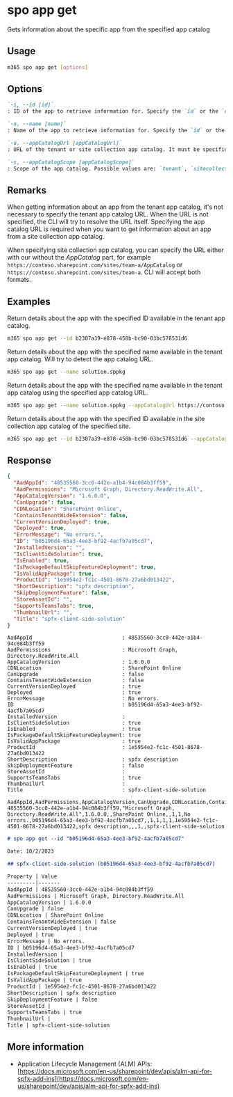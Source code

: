 
# spo app get

Gets information about the specific app from the specified app catalog

## Usage

```sh
m365 spo app get [options]
```

## Options

```md definition-list
`-i, --id [id]`
: ID of the app to retrieve information for. Specify the `id` or the `name` but not both.

`-n, --name [name]`
: Name of the app to retrieve information for. Specify the `id` or the `name` but not both.

`-u, --appCatalogUrl [appCatalogUrl]`
: URL of the tenant or site collection app catalog. It must be specified when the scope is `sitecollection`.

`-s, --appCatalogScope [appCatalogScope]`
: Scope of the app catalog. Possible values are: `tenant`, `sitecollection`. Default `tenant`.
```

<Global />

## Remarks

When getting information about an app from the tenant app catalog, it's not necessary to specify the tenant app catalog URL. When the URL is not specified, the CLI will try to resolve the URL itself. Specifying the app catalog URL is required when you want to get information about an app from a site collection app catalog.

When specifying site collection app catalog, you can specify the URL either with our without the _AppCatalog_ part, for example `https://contoso.sharepoint.com/sites/team-a/AppCatalog` or `https://contoso.sharepoint.com/sites/team-a`. CLI will accept both formats.

## Examples

Return details about the app with the specified ID available in the tenant app catalog.

```sh
m365 spo app get --id b2307a39-e878-458b-bc90-03bc578531d6
```

Return details about the app with the specified name available in the tenant app catalog. Will try to detect the app catalog URL.

```sh
m365 spo app get --name solution.sppkg
```

Return details about the app with the specified name available in the tenant app catalog using the specified app catalog URL.

```sh
m365 spo app get --name solution.sppkg --appCatalogUrl https://contoso.sharepoint.com/sites/apps
```

Return details about the app with the specified ID available in the site collection app catalog of the specified site.

```sh
m365 spo app get --id b2307a39-e878-458b-bc90-03bc578531d6 --appCatalogScope sitecollection --appCatalogUrl https://contoso.sharepoint.com/sites/site1
```

## Response

<Tabs>
  <TabItem value="JSON">

  ```json
  {
    "AadAppId": "48535560-3cc0-442e-a1b4-94c084b3ff59",
    "AadPermissions": "Microsoft Graph, Directory.ReadWrite.All",
    "AppCatalogVersion": "1.6.0.0",
    "CanUpgrade": false,
    "CDNLocation": "SharePoint Online",
    "ContainsTenantWideExtension": false,
    "CurrentVersionDeployed": true,
    "Deployed": true,
    "ErrorMessage": "No errors.",
    "ID": "b05196d4-65a3-4ee3-bf92-4acfb7a05cd7",
    "InstalledVersion": "",
    "IsClientSideSolution": true,
    "IsEnabled": true,
    "IsPackageDefaultSkipFeatureDeployment": true,
    "IsValidAppPackage": true,
    "ProductId": "1e5954e2-fc1c-4501-8678-27a6bd013422",
    "ShortDescription": "spfx description",
    "SkipDeploymentFeature": false,
    "StoreAssetId": "",
    "SupportsTeamsTabs": true,
    "ThumbnailUrl": "",
    "Title": "spfx-client-side-solution"
  }
  ```

  </TabItem>
  <TabItem value="Text">

  ```text
  AadAppId                             : 48535560-3cc0-442e-a1b4-94c084b3ff59
  AadPermissions                       : Microsoft Graph, Directory.ReadWrite.All
  AppCatalogVersion                    : 1.6.0.0
  CDNLocation                          : SharePoint Online
  CanUpgrade                           : false
  ContainsTenantWideExtension          : false
  CurrentVersionDeployed               : true
  Deployed                             : true
  ErrorMessage                         : No errors.
  ID                                   : b05196d4-65a3-4ee3-bf92-4acfb7a05cd7
  InstalledVersion                     :
  IsClientSideSolution                 : true
  IsEnabled                            : true
  IsPackageDefaultSkipFeatureDeployment: true
  IsValidAppPackage                    : true
  ProductId                            : 1e5954e2-fc1c-4501-8678-27a6bd013422
  ShortDescription                     : spfx description
  SkipDeploymentFeature                : false
  StoreAssetId                         :
  SupportsTeamsTabs                    : true
  ThumbnailUrl                         :
  Title                                : spfx-client-side-solution
  ```

  </TabItem>
  <TabItem value="CSV">

  ```csv
  AadAppId,AadPermissions,AppCatalogVersion,CanUpgrade,CDNLocation,ContainsTenantWideExtension,CurrentVersionDeployed,Deployed,ErrorMessage,ID,InstalledVersion,IsClientSideSolution,IsEnabled,IsPackageDefaultSkipFeatureDeployment,IsValidAppPackage,ProductId,ShortDescription,SkipDeploymentFeature,StoreAssetId,SupportsTeamsTabs,ThumbnailUrl,Title
  48535560-3cc0-442e-a1b4-94c084b3ff59,"Microsoft Graph, Directory.ReadWrite.All",1.6.0.0,,SharePoint Online,,1,1,No errors.,b05196d4-65a3-4ee3-bf92-4acfb7a05cd7,,1,1,1,1,1e5954e2-fc1c-4501-8678-27a6bd013422,spfx description,,,1,,spfx-client-side-solution
  ```

  </TabItem>
  <TabItem value="Markdown">

  ```md
  # spo app get --id "b05196d4-65a3-4ee3-bf92-4acfb7a05cd7"

  Date: 10/2/2023

  ## spfx-client-side-solution (b05196d4-65a3-4ee3-bf92-4acfb7a05cd7)

  Property | Value
  ---------|-------
  AadAppId | 48535560-3cc0-442e-a1b4-94c084b3ff59
  AadPermissions | Microsoft Graph, Directory.ReadWrite.All
  AppCatalogVersion | 1.6.0.0
  CanUpgrade | false
  CDNLocation | SharePoint Online
  ContainsTenantWideExtension | false
  CurrentVersionDeployed | true
  Deployed | true
  ErrorMessage | No errors.
  ID | b05196d4-65a3-4ee3-bf92-4acfb7a05cd7
  InstalledVersion |
  IsClientSideSolution | true
  IsEnabled | true
  IsPackageDefaultSkipFeatureDeployment | true
  IsValidAppPackage | true
  ProductId | 1e5954e2-fc1c-4501-8678-27a6bd013422
  ShortDescription | spfx description
  SkipDeploymentFeature | false
  StoreAssetId |
  SupportsTeamsTabs | true
  ThumbnailUrl |
  Title | spfx-client-side-solution
  ```

  </TabItem>
</Tabs>

## More information

- Application Lifecycle Management (ALM) APIs: [https://docs.microsoft.com/en-us/sharepoint/dev/apis/alm-api-for-spfx-add-ins](https://docs.microsoft.com/en-us/sharepoint/dev/apis/alm-api-for-spfx-add-ins)
